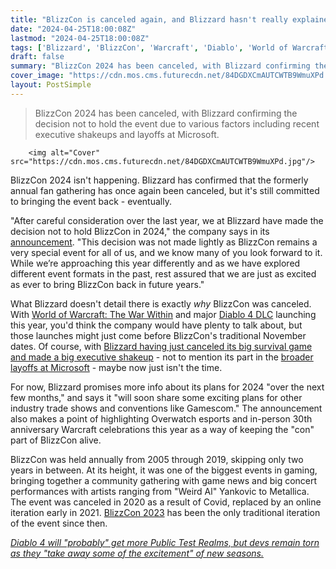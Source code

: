 ```yaml
---
title: "BlizzCon is canceled again, and Blizzard hasn't really explained why - but says it's coming back 'in future years'"
date: "2024-04-25T18:00:08Z"
lastmod: "2024-04-25T18:00:08Z"
tags: ['Blizzard', 'BlizzCon', 'Warcraft', 'Diablo', 'World of Warcraft', 'Microsoft', 'Xbox', 'Gamecom', 'Overwatch', 'Gamescom']
draft: false
summary: "BlizzCon 2024 has been canceled, with Blizzard confirming the decision not to hold the event due to various factors including recent executive shakeups and layoffs at Microsoft."
cover_image: "https://cdn.mos.cms.futurecdn.net/84DGDXCmAUTCWTB9WmuXPd.jpg" 
layout: PostSimple
---
```

> BlizzCon 2024 has been canceled, with Blizzard confirming the decision not to hold the event due to various factors including recent executive shakeups and layoffs at Microsoft.


        <img alt="Cover" src="https://cdn.mos.cms.futurecdn.net/84DGDXCmAUTCWTB9WmuXPd.jpg"/>
        
BlizzCon 2024 isn't happening. Blizzard has confirmed that the formerly annual fan gathering has once again been canceled, but it's still committed to bringing the event back - eventually.

"After careful consideration over the last year, we at Blizzard have made the decision not to hold BlizzCon in 2024," the company says in its [announcement](https://blizzcon.com/en-us/news/24072107). "This decision was not made lightly as BlizzCon remains a very special event for all of us, and we know many of you look forward to it. While we’re approaching this year differently and as we have explored different event formats in the past, rest assured that we are just as excited as ever to bring BlizzCon back in future years."

What Blizzard doesn't detail there is exactly *why* BlizzCon was canceled. With [World of Warcraft: The War Within](https://www.gamesradar.com/world-of-warcraft-the-war-within-alpha-hands-on-gameplay-preview/) and major [Diablo 4 DLC](https://www.gamesradar.com/diablo-4-dlc/) launching this year, you'd think the company would have plenty to talk about, but those launches might just come before BlizzCon's traditional November dates. Of course, with [Blizzard having just canceled its big survival game and made a big executive shakeup](https://www.gamesradar.com/just-3-months-after-the-xbox-deal-closed-blizzards-canceling-its-new-universe-survival-game-losing-its-president-and-co-founder-and-moving-devs-to-new-projects/) - not to mention its part in the [broader layoffs at Microsoft](https://www.gamesradar.com/phil-spencer-announces-microsoft-is-laying-off-nearly-2000-people-from-its-gaming-division/) - maybe now just isn't the time.

For now, Blizzard promises more info about its plans for 2024 "over the next few months," and says it "will soon share some exciting plans for other industry trade shows and conventions like Gamescom." The announcement also makes a point of highlighting Overwatch esports and in-person 30th anniversary Warcraft celebrations this year as a way of keeping the "con" part of BlizzCon alive.

BlizzCon was held annually from 2005 through 2019, skipping only two years in between. At its height, it was one of the biggest events in gaming, bringing together a community gathering with game news and big concert performances with artists ranging from "Weird Al" Yankovic to Metallica. The event was canceled in 2020 as a result of Covid, replaced by an online iteration early in 2021. [BlizzCon 2023](https://www.gamesradar.com/blizzcon-2023-recap-the-triumphant-return-of-chris-metzen-pushes-blizzard-past-some-missed-opportunities/) has been the only traditional iteration of the event since then.

[<em>Diablo 4 will "probably" get more Public Test Realms, but devs remain torn as they "take away some of the excitement" of new seasons.</em>](https://www.gamesradar.com/games/action-rpg/diablo-4-will-probably-get-more-public-test-realms-but-devs-remain-torn-as-they-take-away-some-of-the-excitement-of-new-seasons/)
        